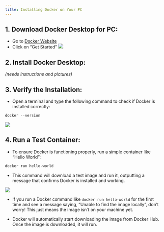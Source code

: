 ```yaml
---
title: Installing Docker on Your PC
---
```


## 1. Download Docker Desktop for PC: 

- Go to [Docker Website](https://www.docker.com/)
- Click on "Get Started"
![](assets/get_started.png)

   
## 2. Install Docker Desktop:  

*(needs instructions and pictures)*

## 3. Verify the Installation:

- Open a terminal and type the following command to check if Docker is installed correctly:

```powershell
docker --version
```

![](assets/get_started5.png)

## 4. Run a Test Container:

- To ensure Docker is functioning properly, run a simple container like "Hello World":

```powershell
docker run hello-world
```

- This command will download a test image and run it, outputting a message that confirms Docker is installed and working.

![](assets/get_started6.png)

- If you run a Docker command like `docker run hello-world` for the first time and see a message saying, "Unable to find the image locally", don't worry! This just means the image isn't on your machine yet. 

- Docker will automatically start downloading the image from Docker Hub. Once the image is downloaded, it will run. 

